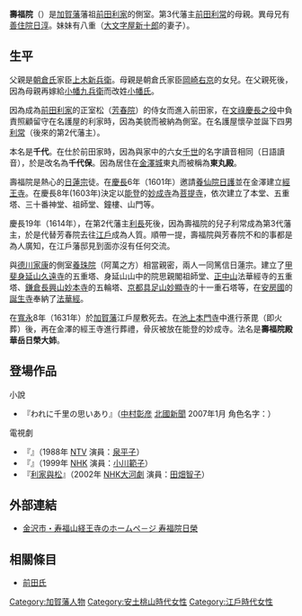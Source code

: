 {{unreferenced|time=2014-03-30T12:45:55+00:00}}
{{japanese|japanese=寿福院|kana=じゅふくいん|romaji=Jufukuin|舊寫=壽福院}}
'''壽福院'''（{{bd|1570年||1631年|4月7日|}}）是[[加賀藩|加賀藩]]藩祖[[前田利家|前田利家]]的側室。第3代藩主[[前田利常|前田利常]]的母親。異母兄有[[善住院日淳|善住院日淳]]。妹妹有八重（[[大文字屋新十郎|大文字屋新十郎]]的妻子）。

== 生平 ==
父親是[[朝倉氏|朝倉氏]]家臣[[上木新兵衛|上木新兵衛]]。母親是朝倉氏家臣[[岡崎右京|岡崎右京]]的女兒。在父親死後，因為母親再嫁給[[小幡九兵衛|小幡九兵衛]]而改姓[[小幡氏|小幡氏]]。

因為成為[[前田利家|前田利家]]的正室松（[[芳春院|芳春院]]）的侍女而進入前田家，在[[文祿慶長之役|文祿慶長之役]]中負責照顧留守在名護屋的利家時，因為美貌而被納為側室。在名護屋懷孕並誕下四男[[前田利常|利常]]（後來的第2代藩主）。

本名是'''千代'''。在仕於前田家時，因為與家中的六女[[春香院|千世]]的名字讀音相同（日語讀音），於是改名為'''千代保'''。因為居住在[[金澤城|金澤城]]東丸而被稱為'''東丸殿'''。

壽福院是熱心的[[日蓮宗|日蓮宗]]徒。在[[慶長|慶長]]6年（1601年）邀請[[養仙院日護|養仙院日護]]並在金澤建立[[經王寺|經王寺]]。在慶長8年(1603年)決定以[[能登國|能登]]的[[妙成寺|妙成寺]]為[[菩提寺|菩提寺]]，依次建立了本堂、五重塔、三十番神堂、祖師堂、鐘樓、山門等。

慶長19年（1614年），在第2代藩主[[前田利長|利長]]死後，因為壽福院的兒子利常成為第3代藩主，於是代替芳春院去往[[江戶|江戶]]成為人質。順帶一提，壽福院與芳春院不和的事都是為人廣知，在江戶藩邸見到面亦沒有任何交流。

與[[德川家康|德川家康]]的側室[[養珠院|養珠院]]（阿萬之方）相當親密，兩人一同篤信日蓮宗。建立了[[甲斐|甲斐]][[身延山|身延山]][[久遠寺|久遠寺]]的五重塔、身延山山中的院思親閣祖師堂、[[正中山|正中山]]法華經寺的五重塔、[[鎌倉|鎌倉]][[長興山|長興山]][[妙本寺|妙本寺]]的五輪塔、[[京都|京都]][[具足山|具足山]][[妙顯寺|妙顯寺]]的十一重石塔等，在[[安房國|安房國]]的[[誕生寺|誕生寺]]奉納了[[法華經|法華經]]。

在[[寬永|寬永]]8年（1631年）於[[加賀藩|加賀藩]]江戶屋敷死去。在[[池上本門寺|池上本門寺]]中進行荼毘（即火葬）後，再在金澤的經王寺進行葬禮，骨灰被放在能登的妙成寺。法名是'''壽福院殿華岳日榮大姉'''。

== 登場作品 ==
;小說
*『われに千里の思いあり』（[[中村彰彦|中村彰彦]] [[北國新聞|北國新聞]] 2007年1月 角色名字：{{lang|ja|おちょぼ}}）

;電視劇
*『{{lang|ja|女たちの百万石}}』（1988年 [[NTV|NTV]] 演員：[[泉平子|泉平子]]）
*『{{lang|ja|加賀百万石〜母と子の戦国サバイバル〜}}』（1999年 [[NHK|NHK]] 演員：[[小川範子|小川範子]]）
*『[[利家與松|利家與松]]』（2002年 [[NHK大河劇|NHK大河劇]] 演員：[[田畑智子|田畑智子]]）

== 外部連結 ==
*[http://www2.plala.or.jp/k-kyouohji/kyououji2.html 金沢市・寿福山経王寺のホームペ－ジ 寿福院日榮] {{Wayback|url=http://www2.plala.or.jp/k-kyouohji/kyououji2.html |date=20160304202821 }}

== 相關條目 ==
*[[前田氏|前田氏]]

[[Category:加賀藩人物|Category:加賀藩人物]]
[[Category:安土桃山時代女性|Category:安土桃山時代女性]]
[[Category:江戶時代女性|Category:江戶時代女性]]